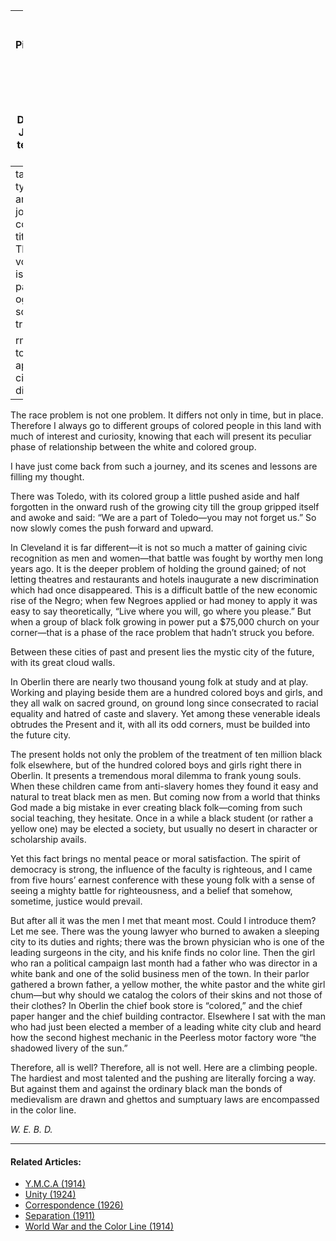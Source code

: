 
---
title: 'A Winter Pilgrimage'
author:
  - name:
      given: W.E.B.
      family: Du Bois
date: Jan. 1911
categories: 
  - Travel
  - 
citation: 
  type: article-journal
  container-title: The Crisis
  volume: 1
  issue: 3
  page: 15
google-scholar: true

format:
  html:
    toc: false
    appendix-cite-as: display
---


The race problem is not one problem. It differs not only in time, but in place. Therefore I always go to different groups of colored people in this land with much of interest and curiosity, knowing that each will present its peculiar phase of relationship between the white and colored group. 

I have just come back from such a journey, and its scenes and lessons are filling my thought. 

There was Toledo, with its colored group a little pushed aside and half forgotten in the onward rush of the growing city till the group gripped itself and awoke and said: "We are a part of Toledo---you may not forget us." So now slowly comes the push forward and upward. 

In Cleveland it is far different---it is not so much a matter of gaining civic recognition as men and women---that battle was fought by worthy men long years ago. It is the deeper problem of holding the ground gained; of not letting theatres and restaurants and hotels inaugurate a new discrimination which had once disappeared. This is a difficult battle of the new economic rise of the Negro; when few Negroes applied or had money to apply it was easy to say theoretically, "Live where you will, go where you please." But when a group of black folk growing in power put a $75,000 church on your corner---that is a phase of the race problem that hadn't struck you before. 

Between these cities of past and present lies the mystic city of the future, with its great cloud walls. 

In Oberlin there are nearly two thousand young folk at study and at play. Working and playing beside them are a hundred colored boys and girls, and they all walk on sacred ground, on ground long since consecrated to racial equality and hatred of caste and slavery. Yet among these venerable ideals obtrudes the Present and it, with all its odd corners, must be builded into the future city. 

The present holds not only the problem of the treatment of ten million black folk elsewhere, but of the hundred colored boys and girls right there in Oberlin. It presents a tremendous moral dilemma to frank young souls. When these children came from anti-slavery homes they found it easy and natural to treat black men as men. But coming now from a world that thinks God made a big mistake in ever creating black folk---coming from such social teaching, they hesitate. Once in a while a black student (or rather a yellow one) may be elected a society, but usually no desert in character or scholarship avails. 

Yet this fact brings no mental peace or moral satisfaction. The spirit of democracy is strong, the influence of the faculty is righteous, and I came from five hours' earnest conference with these young folk with a sense of seeing a mighty battle for righteousness, and a belief that somehow, sometime, justice would prevail. 

But after all it was the men I met that meant most. Could I introduce them? Let me see. There was the young lawyer who burned to awaken a sleeping city to its duties and rights; there was the brown physician who is one of the leading surgeons in the city, and his knife finds no color line. Then the girl who ran a political campaign last month had a father who was director in a white bank and one of the solid business men of the town. In their parlor gathered a brown father, a yellow mother, the white pastor and the white girl chum---but why should we catalog the colors of their skins and not those of their clothes? In Oberlin the chief book store is "colored," and the chief paper hanger and the chief building contractor. Elsewhere I sat with the man who had just been elected a member of a leading white city club and heard how the second highest mechanic in the Peerless motor factory wore "the shadowed livery of the sun." 

Therefore, all is well? Therefore, all is not well. Here are a climbing people. The hardiest and most talented and the pushing are literally forcing a way. But against them and against the ordinary black man the bonds of medievalism are drawn and ghettos and sumptuary laws are encompassed in the color line.

*W. E. B. D.*

<!-- Similar articles start here -->

<hr>
#### Related Articles:

* [Y.M.C.A (1914)](/Volumes/09/02/ymca.html)
* [Unity (1924)](/Volumes/28/03/unity.html)
* [Correspondence (1926)](/Volumes/31/05/correspondence.html)
* [Separation (1911)](/Volumes/01/04/separation.html)
* [World War and the Color Line (1914)](/Volumes/09/01/worldwar.html)

<!-- Similar articles end here -->